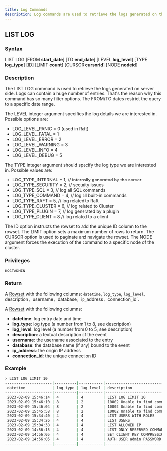 ```yaml
---
title: Log Commands
description: Log commands are used to retrieve the logs generated on the server side.
---
```

## LIST LOG
### Syntax

LIST LOG [FROM **start_date**] [TO **end_date**] [LEVEL **log_level**] [TYPE **log_type**] [ID] [LIMIT **count**] [CURSOR **cursorid**] [NODE **nodeid**]

### Description

The LIST LOG command is used to retrieve the logs generated on server side. Logs can contain a huge number of entries. That's the reason why this command has so many filter options.
The FROM/TO dates restrict the query to a specific date range.

The LEVEL integer argument specifies the log details we are interested in. Possible options are: 
* LOG_LEVEL_PANIC = 0 (used in Raft)
* LOG_LEVEL_FATAL = 1
* LOG_LEVEL_ERROR = 2
* LOG_LEVEL_WARNING = 3
* LOG_LEVEL_INFO = 4
* LOG_LEVEL_DEBUG = 5

The TYPE integer argument should specify the log type we are interested in. Possible values are:
* LOG_TYPE_INTERNAL = 1,                  // internally generated by the server
* LOG_TYPE_SECURITY = 2,                  // security issues
* LOG_TYPE_SQL = 3,                       // log all SQL commands
* LOG_TYPE_COMMAND = 4,                   // log all built-in commands
* LOG_TYPE_RAFT = 5,                      // log related to Raft
* LOG_TYPE_CLUSTER = 6,                   // log related to Cluster
* LOG_TYPE_PLUGIN = 7,                    // log generated by a plugin
* LOG_TYPE_CLIENT = 8                     // log related to a client

The ID option instructs the rowset to add the unique ID column to the rowset.
The LIMIT option sets a maximum number of rows to return.
The CURSOR option is used to paginate and navigate the rowset.
The NODE argument forces the execution of the command to a specific node of the cluster.

### Privileges

```
HOSTADMIN
```

### Return

A [Rowset](https://github.com/sqlitecloud/sdk/blob/master/PROTOCOL.md) with the following columns: `datetime`, `log_type`, `log_level, `description`, `username`, `database`, `ip_address`, `connection_id`.

A [Rowset](https://github.com/sqlitecloud/sdk/blob/master/PROTOCOL.md) with the following columns:
* **datetime**: log entry date and time
* **log_type**: log type (a number from 1 to 8, see description)
* **log_level**: log level (a number from 0 to 5, see description)
* **description**: a textual description of the event
* **username**: the username associated to the entry
* **database**: the database name (if any) bound to the event
* **ip_address**: the origin IP address
* **connection_id**: the unique connection ID

### Example

```bash
> LIST LOG LIMIT 10
---------------------|----------|-----------|-------------------------------------------------|----------|----------|------------|---------------|
 datetime            | log_type | log_level | description                                     | username | database | ip_address | connection_id |
---------------------|----------|-----------|-------------------------------------------------|----------|----------|------------|---------------|
 2023-02-09 15:46:14 | 4        | 4         | LIST LOG LIMIT 10                               | admin    | NULL     | 127.0.0.1  | 1             |
 2023-02-09 15:46:10 | 8        | 2         | 10002 Unable to find command LIST LOGS LIMIT 1  | admin    | NULL     | 127.0.0.1  | 1             |
 2023-02-09 15:46:04 | 8        | 2         | 10002 Unable to find command LIST LOGS LIMIT 10 | admin    | NULL     | 127.0.0.1  | 1             |
 2023-02-09 15:45:58 | 8        | 2         | 10002 Unable to find command LIST LOGS LIMIT 10 | admin    | NULL     | 127.0.0.1  | 1             |
 2023-02-09 15:34:40 | 4        | 4         | LIST USERS WITH ROLES                           | admin    | NULL     | 127.0.0.1  | 1             |
 2023-02-09 15:34:26 | 4        | 4         | LIST USERS                                      | admin    | NULL     | 127.0.0.1  | 1             |
 2023-02-09 15:04:38 | 4        | 4         | LIST ALLOWED IP                                 | admin    | NULL     | 127.0.0.1  | 1             |
 2023-02-09 14:56:15 | 4        | 4         | LIST ONLY RESERVED COMMANDS                     | admin    | NULL     | 127.0.0.1  | 1             |
 2023-02-09 14:56:05 | 4        | 4         | SET CLIENT KEY COMPRESSION TO 1;                | admin    | NULL     | 127.0.0.1  | 1             |
 2023-02-09 14:56:05 | 4        | 4         | AUTH USER admin PASSWORD *****                  | NULL     | NULL     | 127.0.0.1  | 1             |
---------------------|----------|-----------|-------------------------------------------------|----------|----------|------------|---------------|
```
